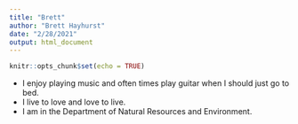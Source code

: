 ```yaml
---
title: "Brett"
author: "Brett Hayhurst"
date: "2/28/2021"
output: html_document
---
```


```r
knitr::opts_chunk$set(echo = TRUE)
```
* I enjoy playing music and often times play guitar when I should just go to bed.  
* I live to love and love to live.  
* I am in the Department of Natural Resources and Environment.  

 